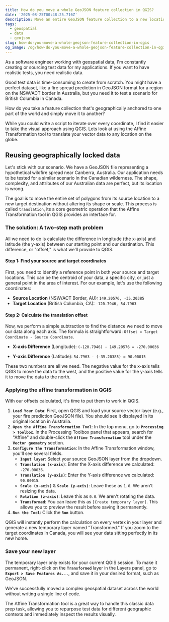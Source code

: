 ```yaml
---
title: How do you move a whole GeoJSON feature collection in QGIS?
date: '2025-08-25T00:48:25.716Z'
description: Move an entire GeoJSON feature collection to a new location using QGIS’s Affine Transformation—no code required.
tags:
  - geospatial
  - data
  - geojson
slug: how-do-you-move-a-whole-geojson-feature-collection-in-qgis
og_image: /og/how-do-you-move-a-whole-geojson-feature-collection-in-qgis.png
---
```

As a software engineer working with geospatial data, I'm constantly creating or sourcing test data for my applications. If you want to have realistic tests, you need realistic data.

Good test data is time-consuming to create from scratch. You might have a perfect dataset, like a fire spread prediction in GeoJSON format for a region on the NSW/ACT border in Australia, but you need it to test a scenario for British Columbia in Canada.

How do you take a feature collection that's geographically anchored to one part of the world and simply move it to another?

While you could write a script to iterate over every coordinate, I find it easier to take the visual approach using QGIS. Lets look at using the Affine Transformation tool to translate your vector data to any location on the globe.

## Reusing geographically locked data

Let's stick with our scenario. We have a GeoJSON file representing a hypothetical wildfire spread near Canberra, Australia. Our application needs to be tested for a similar scenario in the Canadian wilderness. The shape, complexity, and attributes of our Australian data are perfect, but its location is wrong.

The goal is to move the entire set of polygons from its source location to a new target destination without altering its shape or scale. This process is called `translation`, its a core geometric operation that the Affine Transformation tool in QGIS provides an interface for.

### **The solution: A two-step math problem**

All we need to do is calculate the difference in longitude (the x-axis) and latitude (the y-axis) between our starting point and our destination. This difference, or "offset," is what we'll provide to QGIS.

#### **Step 1: Find your source and target coordinates**

First, you need to identify a reference point in both your source and target locations. This can be the centroid of your data, a specific city, or just a general point in the area of interest. For our example, let's use the following coordinates:

* **Source Location** (NSW/ACT Border, AU): `149.20576, -35.20385`  
* **Target Location** (British Columbia, CA): `-120.7946, 54.7963`

#### **Step 2: Calculate the translation offset**

Now, we perform a simple subtraction to find the distance we need to move our data along each axis. The formula is straightforward: `Offset = Target Coordinate - Source Coordinate`.

* **X-axis Difference** (Longitude): `(-120.7946) - 149.20576 = -270.00036`

* **Y-axis Difference** (Latitude): `54.7963 - (-35.20385) = 90.00015`

These two numbers are all we need. The negative value for the x-axis tells QGIS to move the data to the west, and the positive value for the y-axis tells it to move the data to the north.

### **Applying the affine transformation in QGIS**

With our offsets calculated, it's time to put them to work in QGIS.

1. **`Load Your Data`**: First, open QGIS and load your source vector layer (e.g., your fire prediction GeoJSON file). You should see it displayed in its original location in Australia.  
2. **`Open the Affine Transformation Tool`**: In the top menu, go to **`Processing > Toolbox`**. In the Processing Toolbox panel that appears, search for "Affine" and double-click the **`Affine Transformation`** tool under the **`Vector geometry`** section.  
3. **`Configure the Transformation`**: In the Affine Transformation window, you'll see several fields. 
   * **`Input layer`**: Select your source GeoJSON layer from the dropdown.  
   * **`Translation (x-axis)`**: Enter the X-axis difference we calculated: `-270.00036`.  
   * **`Translation (y-axis)`**: Enter the Y-axis difference we calculated: `90.00015`.  
   * **`Scale (x-axis)`** & **`Scale (y-axis)`**: Leave these as `1.0`. We aren't resizing the data.  
   * **`Rotation (z-axis)`**: Leave this as `0.0`. We aren't rotating the data.  
   * **`Transformed`**: You can leave this as `[Create temporary layer]`. This allows you to preview the result before saving it permanently.  
4. **`Run the Tool`**: Click the **`Run`** button.

QGIS will instantly perform the calculation on every vertex in your layer and generate a new temporary layer named "Transformed." If you zoom to the target coordinates in Canada, you will see your data sitting perfectly in its new home.

### **Save your new layer**

The temporary layer only exists for your current QGIS session. To make it permanent, right-click on the **`Transformed`** layer in the Layers panel, go to **`Export > Save Features As...`**, and save it in your desired format, such as GeoJSON.

We've successfully moved a complex geospatial dataset across the world without writing a single line of code. 

The Affine Transformation tool is a great way to handle this classic data prep task, allowing you to repurpose test data for different geographic contexts and immediately inspect the results visually. 

